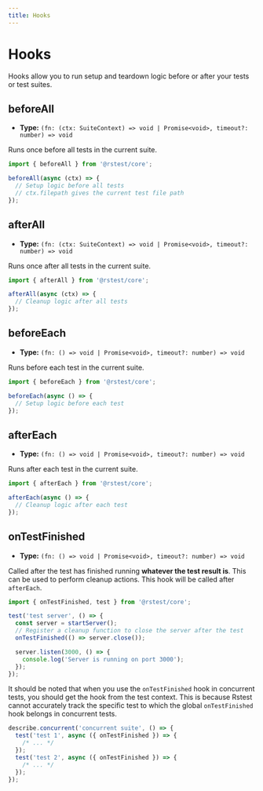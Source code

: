```yaml
---
title: Hooks
---
```


# Hooks

Hooks allow you to run setup and teardown logic before or after your tests or test suites.

## beforeAll

- **Type:** `(fn: (ctx: SuiteContext) => void | Promise<void>, timeout?: number) => void`

Runs once before all tests in the current suite.

```ts
import { beforeAll } from '@rstest/core';

beforeAll(async (ctx) => {
  // Setup logic before all tests
  // ctx.filepath gives the current test file path
});
```

## afterAll

- **Type:** `(fn: (ctx: SuiteContext) => void | Promise<void>, timeout?: number) => void`

Runs once after all tests in the current suite.

```ts
import { afterAll } from '@rstest/core';

afterAll(async (ctx) => {
  // Cleanup logic after all tests
});
```

## beforeEach

- **Type:** `(fn: () => void | Promise<void>, timeout?: number) => void`

Runs before each test in the current suite.

```ts
import { beforeEach } from '@rstest/core';

beforeEach(async () => {
  // Setup logic before each test
});
```

## afterEach

- **Type:** `(fn: () => void | Promise<void>, timeout?: number) => void`

Runs after each test in the current suite.

```ts
import { afterEach } from '@rstest/core';

afterEach(async () => {
  // Cleanup logic after each test
});
```

## onTestFinished

- **Type:** `(fn: () => void | Promise<void>, timeout?: number) => void`

Called after the test has finished running **whatever the test result is**. This can be used to perform cleanup actions. This hook will be called after `afterEach`.

```ts
import { onTestFinished, test } from '@rstest/core';

test('test server', () => {
  const server = startServer();
  // Register a cleanup function to close the server after the test
  onTestFinished(() => server.close());

  server.listen(3000, () => {
    console.log('Server is running on port 3000');
  });
});
```

It should be noted that when you use the `onTestFinished` hook in concurrent tests, you should get the hook from the test context. This is because Rstest cannot accurately track the specific test to which the global `onTestFinished` hook belongs in concurrent tests.

```ts
describe.concurrent('concurrent suite', () => {
  test('test 1', async ({ onTestFinished }) => {
    /* ... */
  });
  test('test 2', async ({ onTestFinished }) => {
    /* ... */
  });
});
```
